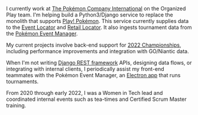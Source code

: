 I currently work at [The Pokémon Company International](https://www.pokemon.com/us/about-pokemon/) on the Organized Play team.
I'm helping build a Python3/Django service to replace the monolith that supports [Play! Pokémon](https://www.pokemon.com/us/play-pokemon/).
This service currently supplies data to the [Event Locator](https://events.pokemon.com/en-us/) and [Retail Locator](https://events.pokemon.com/en-us/locations).
It also ingests tournament data from the [Pokémon Event Manager](https://www.pokemon.com/us/pokemon-news/the-new-pokemon-event-manager-has-arrived/).

My current projects involve back-end support for [2022 Championships](https://pokemongolive.com/post/pgo-championship-announce-details/?hl=en), including performance improvements and integration with GO/Niantic data.

When I'm not writing [Django REST framework](https://www.django-rest-framework.org/) APIs, designing data flows, or integrating with internal clients,
I periodically assist my front-end teammates with the Pokémon Event Manager, an [Electron app](https://www.electronjs.org/) that runs tournaments.

From 2020 through early 2022, I was a Women in Tech lead and coordinated internal events such as tea-times and Certified Scrum Master training.
